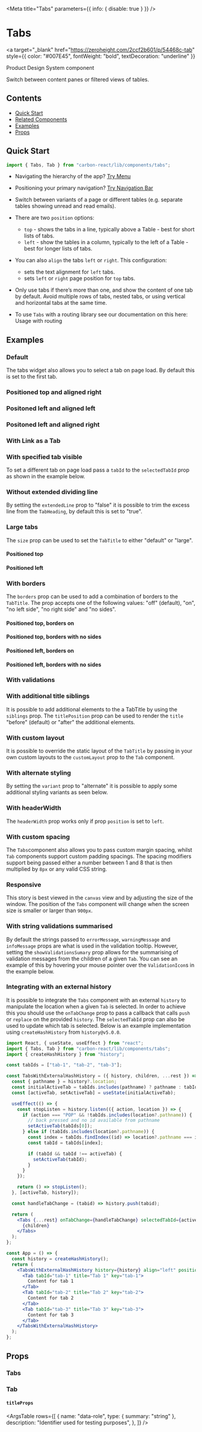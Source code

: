

<Meta title="Tabs" parameters={{ info: { disable: true } }} />

# Tabs

<a
  target="_blank"
  href="https://zeroheight.com/2ccf2b601/p/54468c-tab"
  style={{ color: "#007E45", fontWeight: "bold", textDecoration: "underline" }}
>
  Product Design System component
</a>

Switch between content panes or filtered views of tables.

## Contents

- [Quick Start](#quick-start)
- [Related Components](#related-components)
- [Examples](#examples)
- [Props](#props)

## Quick Start

```javascript
import { Tabs, Tab } from "carbon-react/lib/components/tabs";
```

- Navigating the hierarchy of the app? [Try Menu](https://carbon.sage.com/?path=/docs/menu)
- Positioning your primary navigation? [Try Navigation Bar](https://carbon.sage.com/?path=/docs/navigation-bar)

- Switch between variants of a page or different tables (e.g. separate tables showing unread and read emails).
- There are two `position` options:
  - `top` - shows the tabs in a line, typically above a Table - best for short lists of tabs.
  - `left` - show the tables in a column, typically to the left of a Table - best for longer lists of tabs.
- You can also `align` the tabs `left` or `right`. This configuration:
  - sets the text alignment for `left` tabs.
  - sets `left` or `right` page position for `top` tabs.
- Only use tabs if there’s more than one, and show the content of one tab by default. Avoid multiple rows of tabs,
  nested tabs, or using vertical and horizontal tabs at the same time.
- To use `Tabs` with a routing library see our documentation on this here: <LinkTo kind="Documentation/Usage with routing" story="page">Usage with routing</LinkTo>

## Examples

### Default

The tabs widget also allows you to select a tab on page load. By default this is set to the first tab.

<Canvas>
  <Story name="default" story={stories.DefaultStory} />
</Canvas>

### Positioned top and aligned right

<Canvas>
  <Story
    name="positioned top aligned right"
    story={stories.PositionedTopAlignedRight}
  />
</Canvas>

### Positoned left and aligned left

<Canvas>
  <Story
    name="positioned left and aligned left"
    story={stories.PositionedLeftAndAlignedLeft}
  />
</Canvas>

### Positoned left and aligned right

<Canvas>
  <Story
    name="positioned left and aligned right"
    story={stories.PositionedLeftAndAlignedRight}
  />
</Canvas>

### With Link as a Tab

<Canvas>
  <Story name="with link as a tab" story={stories.WithLinkAsATab} />
</Canvas>

### With specified tab visible

To set a different tab on page load pass a `tabId` to the `selectedTabId` prop as shown in the example below.

<Canvas>
  <Story
    name="with specified tab visible"
    story={stories.WithSpecifiedTabVisible}
  />
</Canvas>

### Without extended dividing line

By setting the `extendedLine` prop to "false" it is possible to trim the excess line from the `TabHeading`, by default this
is set to "true".

<Canvas>
  <Story
    name="without extended dividing line"
    story={stories.WithoutExtendedDividingLine}
  />
</Canvas>

### Large tabs

The `size` prop can be used to set the `TabTitle` to either "default" or "large".

#### Positioned top

<Canvas>
  <Story
    name="with large tabs positioned top"
    story={stories.WithLargeTabsPositionedTop}
  />
</Canvas>

#### Positioned left

<Canvas>
  <Story
    name="with large tabs positioned left"
    story={stories.WithLargeTabsPositionedLeft}
  />
</Canvas>

### With borders

The `borders` prop can be used to add a combination of borders to the `TabTitle`. The prop accepts one of the following values:
"off" (default), "on", "no left side", "no right side" and "no sides".

#### Positioned top, borders on

<Canvas>
  <Story
    name="with borders positioned top"
    story={stories.WithBordersPositionedTop}
  />
</Canvas>

#### Positioned top, borders with no sides

<Canvas>
  <Story
    name="with no sides positioned top"
    story={stories.WithNoSidesPositionedTop}
  />
</Canvas>

#### Positioned left, borders on

<Canvas>
  <Story
    name="with borders positioned left"
    story={stories.WithBordersPositionedLeft}
  />
</Canvas>

#### Positioned left, borders with no sides

<Canvas>
  <Story
    name="with no sides positioned left"
    story={stories.WithNoSidesPositionedLeft}
  />
</Canvas>

### With validations

<Canvas>
  <Story
    name="with validations positioned top"
    story={stories.WithValidationsPositionedTop}
  />
</Canvas>

<Canvas>
  <Story
    name="with validations sized large positioned top"
    story={stories.WithValidationsSizedLargePositionedTop}
  />
</Canvas>

<Canvas>
  <Story
    name="with validations positioned left"
    story={stories.WithValidationsPositionedLeft}
  />
</Canvas>

<Canvas>
  <Story
    name="with validations sized large positioned left"
    story={stories.WithValidationsSizedLargePositionedLeft}
  />
</Canvas>

### With additional title siblings

It is possible to add additional elements to the a TabTitle by using the `siblings` prop. The `titlePosition` prop
can be used to render the `title` "before" (default) or "after" the additional elements.

<Canvas>
  <Story
    name="with additional title siblings"
    story={stories.WithAdditionalTitleSiblings}
  />
</Canvas>

<Canvas>
  <Story
    name="with additional title siblings size large"
    story={stories.WithAdditionalTitleSiblingsSizeLarge}
  />
</Canvas>

### With custom layout

It is possible to override the static layout of the `TabTitle` by passing in your own custom layouts to the `customLayout`
prop to the `Tab` component.

<Canvas>
  <Story name="with custom layout" story={stories.WithCustomLayout} />
</Canvas>

### With alternate styling

By setting the `variant` prop to "alternate" it is possible to apply some additional styling variants as seen below.

<Canvas>
  <Story name="with alternate styling" story={stories.WithAlternateStyling} />
</Canvas>

### With headerWidth

The `headerWidth` prop works only if prop `position` is set to `left`.

<Canvas>
  <Story name="with headerWidth" story={stories.WithHeaderWidth} />
</Canvas>

### With custom spacing

The `Tabs`component also allows you to pass custom margin spacing, whilst `Tab` components support custom padding spacings.
The spacing modifiers support being passed either a number between 1 and 8 that is then multiplied by `8px` or any valid
CSS string.

<Canvas>
  <Story name="with custom spacing" story={stories.WithCustomSpacing} />
</Canvas>

### Responsive

This story is best viewed in the `canvas` view and by adjusting the size of the window. The position of the `Tabs` component
will change when the screen size is smaller or larger than `900px`.

<Canvas>
  <Story name="responsive" story={stories.Responsive} />
</Canvas>

### With string validations summarised

By default the strings passed to `errorMessage`, `warningMessage` and `infoMessage` props are what is
used in the validation tooltip. However, setting the `showValidationsSumary` prop allows for the
summarising of validation messages from the children of a given `Tab`. You can see an example of this
by hovering your mouse pointer over the `ValidationIcon`s in the example below.

<Canvas>
  <Story
    name="with string validations summarised"
    story={stories.WithStringValidationsSummarised}
  />
</Canvas>

### Integrating with an external history

It is possible to integrate the `Tabs` component with an external `history` to manipulate the location when a given `Tab`
is selected. In order to achieve this you should use the `onTabChange` prop to pass a callback that calls `push` or `replace`
on the provided `history`. The `selectedTabId` prop can also be used to update which tab is selected. Below is an example
implementation using `createHashHistory` from `history@v5.0.0`.

```jsx
import React, { useState, useEffect } from "react";
import { Tabs, Tab } from "carbon-react/lib/components/tabs";
import { createHashHistory } from "history";

const tabIds = ["tab-1", "tab-2", "tab-3"];

const TabsWithExternalHashHistory = ({ history, children, ...rest }) => {
  const { pathname } = history?.location;
  const initialActiveTab = tabIds.includes(pathname) ? pathname : tabIds[0];
  const [activeTab, setActiveTab] = useState(initialActiveTab);

  useEffect(() => {
    const stopListen = history.listen(({ action, location }) => {
      if (action === "POP" && !tabIds.includes(location?.pathname)) {
        // back pressed and no id available from pathname
        setActiveTab(tabIds[0]);
      } else if (tabIds.includes(location?.pathname)) {
        const index = tabIds.findIndex((id) => location?.pathname === id);
        const tabId = tabIds[index];

        if (tabId && tabId !== activeTab) {
          setActiveTab(tabId);
        }
      }
    });

    return () => stopListen();
  }, [activeTab, history]);

  const handleTabChange = (tabid) => history.push(tabid);

  return (
    <Tabs {...rest} onTabChange={handleTabChange} selectedTabId={activeTab}>
      {children}
    </Tabs>
  );
};

const App = () => {
  const history = createHashHistory();
  return (
    <TabsWithExternalHashHistory history={history} align="left" position="top">
      <Tab tabId="tab-1" title="Tab 1" key="tab-1">
        Content for tab 1
      </Tab>
      <Tab tabId="tab-2" title="Tab 2" key="tab-2">
        Content for tab 2
      </Tab>
      <Tab tabId="tab-3" title="Tab 3" key="tab-3">
        Content for tab 3
      </Tab>
    </TabsWithExternalHashHistory>
  );
};
```

## Props

### Tabs

<StyledSystemProps of={Tabs} margin noHeader />

### Tab

<StyledSystemProps of={Tab} padding noHeader />

#### `titleProps`

<ArgsTable
  rows={[
    {
      name: "data-role",
      type: { summary: "string" },
      description: "Identifier used for testing purposes",
    },
  ]}
/>
